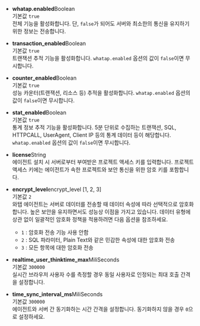 * **whatap.enabled**<span class='type'>Boolean</span><br/>
기본값 `true`<br/>전체 기능을 활성화합니다. 단, `false`가 되어도 서버와 최소한의 통신을 유지하기 위한 정보는 전송합니다.

* **transaction_enabled**<span class='type'>Boolean</span><br/>
기본값 `true`<br/>트랜잭션 추적 기능을 활성화합니다. `whatap.enabled` 옵션의 값이 `false`이면 무시합니다.

* **counter_enabled**<span class='type'>Boolean</span><br/>
기본값 `true`<br/>성능 카운터(트랜잭션, 리소스 등) 추적을 활성화합니다. `whatap.enabled` 옵션의 값이 `false`이면 무시합니다.

* **stat_enabled**<span class='type'>Boolean</span><br/>
기본값 `true`<br/>통계 정보 추적 기능을 활성화합니다. 5분 단위로 수집하는 트랜잭션, SQL, HTTPCALL, UserAgent, Client IP 등의 통계 데이터 등이 해당합니다. `whatap.enabled` 옵션의 값이 `false`이면 무시합니다.

* **license**<span class='type'>String</span><br/>
에이전트 설치 시 서버로부터 부여받은 프로젝트 액세스 키를 입력합니다. 프로젝트 액세스 키에는 에이전트가 속한 프로젝트와 보안 통신을 위한 암호 키를 포함합니다.

* **encrypt_level**<span class='type'>encrypt_level [1, 2, 3]</span><br/>
    기본값 `2`<br/>
    와탭 에이전트는 서버로 데이터를 전송할 때 데이터 속성에 따라 선택적으로 암호화합니다. 높은 보안을 유지하면서도 성능상 이점을 가지고 있습니다. 데이터 유형에 상관 없이 일괄적인 암호화 정책을 적용하려면 다음 옵션을 참조하세요.<br/>
    * `1` : 암호화 전송 기능 사용 안함
    * `2` : SQL 파라미터, Plain Text와 같은 민감한 속성에 대한 암호화 전송
    * `3` : 모든 항목에 대한 암호화 전송

* **realtime_user_thinktime_max**<span class='type'>MiliSeconds</span><br/>
기본값 `300000`<br/>실시간 브라우저 사용자 수를 측정할 경우 동일 사용자로 인정되는 최대 호출 간격을 설정합니다.

* **time_sync_interval_ms**<span class='type'>MiliSeconds</span><br/>
기본값 `300000`<br/>에이전트와 서버 간 동기화하는 시간 간격을 설정합니다. 동기화하지 않을 경우 `0`으로 설정하세요.
